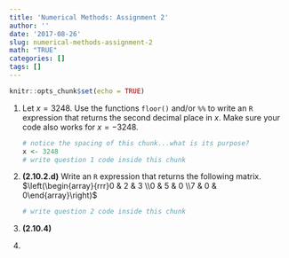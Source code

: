```yaml
---
title: 'Numerical Methods: Assignment 2'
author: ''
date: '2017-08-26'
slug: numerical-methods-assignment-2
math: "TRUE"
categories: []
tags: []
---
```


```r
knitr::opts_chunk$set(echo = TRUE)
```

1.  Let $x=3248$. Use the functions `floor()` and/or `%%` to write an `R` expression that returns the second decimal place in $x$. Make sure your code also works for $x = -3248$.

    ```r
    # notice the spacing of this chunk...what is its purpose?
    x <- 3248
    # write question 1 code inside this chunk
    
    ```

2.  **(2.10.2.d)** Write an `R` expression that returns the following matrix.  
$\left(\begin{array}{rrr}0 & 2 & 3 \\0 & 5 & 0 \\7 & 0 & 0\end{array}\right)$

    ```r
    # write question 2 code inside this chunk
    ```

3.  **(2.10.4)**

4.  